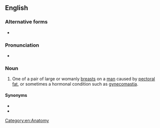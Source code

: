 {{also|manboob|man-boob}}
==English==
{{wikipedia|Gynecomastia}}

===Alternative forms===
* {{l|en|man-boob}}

===Pronunciation===
* {{audio|en|En-au-man boob.ogg|Audio (AU)}}

===Noun===
{{en-noun}}

# {{lb|en|slang}} One of a pair of large or womanly [[breast]]s on a [[man]] caused by [[pectoral]] [[fat]], or sometimes a hormonal condition such as [[gynecomastia]].
#:{{usex|en|The kid wore a shirt while swimming at the pool in order to hide his '''man boobs'''.}}

====Synonyms====
* {{l|en|man titty}}
* {{l|en|moob}}

[[Category:en:Anatomy]]
